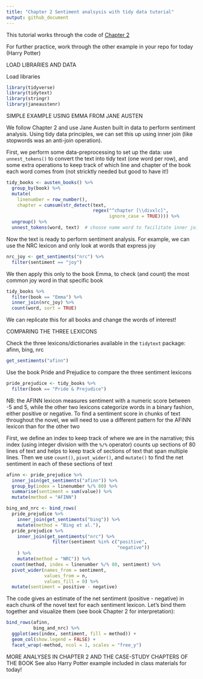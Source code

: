 ```yaml
---
title: "Chapter 2 Sentiment analsysis with tidy data tutorial"
output: github_document
---
```


This tutorial works through the code of [Chapter 2](https://www.tidytextmining.com/sentiment)

For further practice, work through the other example in your repo for today (Harry Potter)


LOAD LIBRARIES AND DATA

Load libraries 
```r
library(tidyverse)
library(tidytext)
library(stringr)
library(janeaustenr)
```


SIMPLE EXAMPLE USING EMMA FROM JANE AUSTEN

We follow Chapter 2 and use Jane Austen built in data to perform sentiment analysis. 
Using tidy data principles, we can set this up using inner join (like stopwords was an anti-join operation). 

First, we perform some data-preprocessing to set up the data: use `unnest_tokens()` to convert the text into tidy text (one word per row), and some extra operations to keep track of which line and chapter of the book each word comes from (not stricktly needed but good to have it!)
```r
tidy_books <- austen_books() %>%
  group_by(book) %>%
  mutate(
    linenumber = row_number(),
    chapter = cumsum(str_detect(text, 
                                regex("^chapter [\\divxlc]", 
                                      ignore_case = TRUE)))) %>%
  ungroup() %>%
  unnest_tokens(word, text)  # choose name word to facilitate inner join operation
```

Now the text is ready to perform sentiment analysis. For example, we can use the NRC lexicon and only look at words that express joy
```r
nrc_joy <- get_sentiments("nrc") %>% 
  filter(sentiment == "joy")
```

We then apply this only to the book Emma, to check (and count) the most common joy word in that specific book
```r
tidy_books %>%
  filter(book == "Emma") %>%
  inner_join(nrc_joy) %>%
  count(word, sort = TRUE)
```

We can replicate this for all books and change the words of interest!

COMPARING THE THREE LEXICONS

Check the three lexicons/dictionaries available in the `tidytext` package: afinn, bing, nrc
```r
get_sentiments("afinn")
```

Use the book Pride and Prejudice to compare the three sentiment lexicons
```r
pride_prejudice <- tidy_books %>% 
  filter(book == "Pride & Prejudice")
```

NB: the AFINN lexicon measures sentiment with a numeric score between -5 and 5, while the other two lexicons categorize words in a binary fashion, either positive or negative. To find a sentiment score in chunks of text throughout the novel, we will need to use a different pattern for the AFINN lexicon than for the other two

First, we define an index to keep track of where we are in the narrative; this index (using integer division with the `%/%` operator) counts up sections of 80 lines of text and helps to keep track of sections of text that span multiple lines. Then we use `count()`, `pivot_wider()`, and `mutate()` to find the net sentiment in each of these sections of text

```r
afinn <- pride_prejudice %>% 
  inner_join(get_sentiments("afinn")) %>% 
  group_by(index = linenumber %/% 80) %>% 
  summarise(sentiment = sum(value)) %>% 
  mutate(method = "AFINN")

bing_and_nrc <- bind_rows(
  pride_prejudice %>% 
    inner_join(get_sentiments("bing")) %>%
    mutate(method = "Bing et al."),
  pride_prejudice %>% 
    inner_join(get_sentiments("nrc") %>% 
                 filter(sentiment %in% c("positive", 
                                         "negative"))
    ) %>%
    mutate(method = "NRC")) %>%
  count(method, index = linenumber %/% 80, sentiment) %>%
  pivot_wider(names_from = sentiment,
              values_from = n,
              values_fill = 0) %>% 
  mutate(sentiment = positive - negative)
```

The code gives an estimate of the net sentiment (positive - negative) in each chunk of the novel text for each sentiment lexicon. Let’s bind them together and visualize them (see book Chapter 2 for interpretation):
```r
bind_rows(afinn, 
          bing_and_nrc) %>%
  ggplot(aes(index, sentiment, fill = method)) +
  geom_col(show.legend = FALSE) +
  facet_wrap(~method, ncol = 1, scales = "free_y")
```


MORE ANALYSES IN CHAPTER 2 AND THE CASE-STUDY CHAPTERS OF THE BOOK
See also Harry Potter example included in class materials for today!

